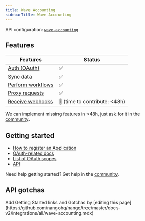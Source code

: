 ```yaml
---
title: Wave Accounting
sidebarTitle: Wave Accounting
---
```


API configuration: [`wave-accounting`](https://nango.dev/providers.yaml)

## Features

| Features | Status |
| - | - |
| [Auth (OAuth)](/guides/getting-started/authorize-an-api-from-your-app) | ✅ |
| [Sync data](/guides/getting-started/read-from-an-api) | ✅ |
| [Perform workflows](/guides/getting-started/write-to-an-api) | ✅ |
| [Proxy requests](/guides/proxy-requests-to-an-api) | ✅ |
| [Receive webhooks](/guides/receive-webhooks-from-an-api) | 🚫 (time to contribute: &lt;48h) |

<Tip>We can implement missing features in &lt;48h, just ask for it in the [community](https://nango.dev/slack).</Tip>

## Getting started

-   [How to register an Application](https://developer.waveapps.com/hc/en-us/articles/360020948171-Create-a-Wave-Account-and-Test-Businesses)
-   [OAuth-related docs](https://developer.waveapps.com/hc/en-us/articles/360019493652-OAuth-Guide)
-   [List of OAuth scopes](https://developer.waveapps.com/hc/en-us/articles/360032818132)
-   [API](https://developer.waveapps.com/hc/en-us/articles/360018937431-API-Playground)

<Tip>Need help getting started? Get help in the [community](https://nango.dev/slack).</Tip>

## API gotchas

<Note>
    Add Getting Started links and Gotchas by [editing this page](https://github.com/nangohq/nango/tree/master/docs-v2/integrations/all/wave-accounting.mdx)
</Note>
